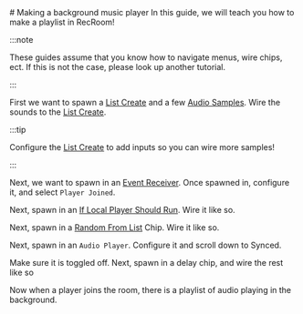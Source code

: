 <BrowserOnly />
# Making a background music player
In this guide, we will teach you how to make a playlist in RecRoom!

:::note

These guides assume that you know how to navigate menus, wire chips, ect.
If this is not the case, please look up another tutorial.

:::

First we want to spawn a [List Create](/docs/chips/542d3256-0d51-4c33-a2a1-fbc44b7e1f07) and a few [Audio Samples](/docs/chips/2cb45825-f385-414f-9a65-2425963fa720). Wire the sounds to the [List Create](/docs/chips/542d3256-0d51-4c33-a2a1-fbc44b7e1f07).

:::tip

Configure the [List Create](/docs/chips/542d3256-0d51-4c33-a2a1-fbc44b7e1f07) to add inputs so you can wire more samples!

:::

Next, we want to spawn in an [Event Receiver](/docs/chips/8b533ccb-643a-491d-982c-94417ce99954). Once spawned in, configure it, and select `Player Joined`.
<GuideMedia fileName="tutorial-Music2.png" fileType="image" />

Next, spawn in an [If Local Player Should Run](/docs/chips/6d69bee8-0d77-4d5f-bf35-9794eaaabe81). Wire it like so.
<GuideMedia fileName="tutorial-Music3.png" fileType="image" />

Next, spawn in a [Random From List](/docs/chips/d253cef6-dd99-4357-b98a-e09a0c23bad7) Chip. Wire it like so.
<GuideMedia fileName="tutorial-Music4.png" fileType="image" />

Next, spawn in an `Audio Player`. Configure it and scroll down to Synced.
<GuideMedia fileName="tutorial-Music6.png" fileType="image" />

Make sure it is toggled off. Next, spawn in a delay chip, and wire the rest like so 
<GuideMedia fileName="tutorial-Music5.png" fileType="image" />

Now when a player joins the room, there is a playlist of audio playing in the background. 
